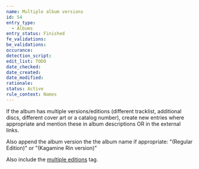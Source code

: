 ```yaml
---
name: Multiple album versions
id: 54
entry_type:
  - Albums
entry_status: Finished
fe_validations:
be_validations:
occurance:
detection_script:
edit_list: TODO
date_checked:
date_created:
date_modified:
rationale:
status: Active
rule_context: Names
---
```


If the album has multiple versions/editions (different tracklist, additional discs, different cover art or a catalog number), create new entries where appropriate and mention these in album descriptions OR in the external links.

Also append the album version the the album name if appropriate: "(Regular Edition)" or "(Kagamine Rin version)"

Also include the [multiple editions](http://vocadb.net/T/4877/multiple-editions) tag.